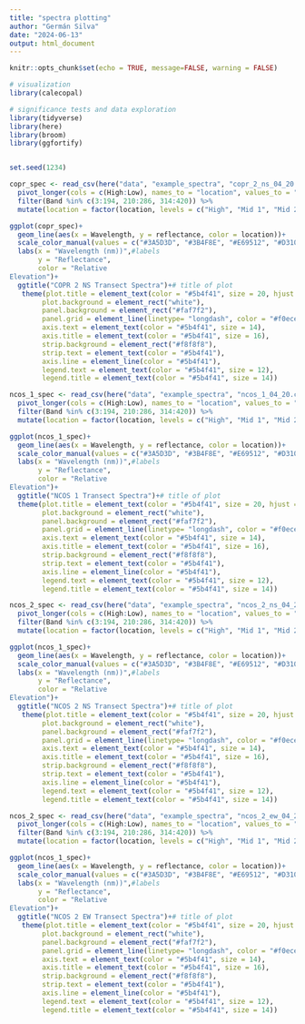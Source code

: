 ```yaml
---
title: "spectra plotting"
author: "Germán Silva"
date: "2024-06-13"
output: html_document
---
```


```r
knitr::opts_chunk$set(echo = TRUE, message=FALSE, warning = FALSE)

# visualization
library(calecopal)

# significance tests and data exploration
library(tidyverse)
library(here)
library(broom)
library(ggfortify)


set.seed(1234)
```


```r

copr_spec <- read_csv(here("data", "example_spectra", "copr_2_ns_04_20.csv")) %>% 
  pivot_longer(cols = c(High:Low), names_to = "location", values_to = "reflectance") %>% 
  filter(Band %in% c(3:194, 210:286, 314:420)) %>% 
  mutate(location = factor(location, levels = c("High", "Mid 1", "Mid 2", "Low")))

ggplot(copr_spec)+
  geom_line(aes(x = Wavelength, y = reflectance, color = location))+
  scale_color_manual(values = c("#3A5D3D", "#3B4F8E", "#E69512", "#D3105C"))+# colors to use
  labs(x = "Wavelength (nm))",#labels
       y = "Reflectance",
       color = "Relative 
Elevation")+
  ggtitle("COPR 2 NS Transect Spectra")+# title of plot
   theme(plot.title = element_text(color = "#5b4f41", size = 20, hjust = 0.5),# plot theming
        plot.background = element_rect("white"),
        panel.background = element_rect("#faf7f2"),
        panel.grid = element_line(linetype= "longdash", color = "#f0ece1"),
        axis.text = element_text(color = "#5b4f41", size = 14),
        axis.title = element_text(color = "#5b4f41", size = 16),
        strip.background = element_rect("#f8f8f8"),
        strip.text = element_text(color = "#5b4f41"),
        axis.line = element_line(color = "#5b4f41"),
        legend.text = element_text(color = "#5b4f41", size = 12),
        legend.title = element_text(color = "#5b4f41", size = 14))


```

```r

ncos_1_spec <- read_csv(here("data", "example_spectra", "ncos_1_04_20.csv")) %>% 
  pivot_longer(cols = c(High:Low), names_to = "location", values_to = "reflectance") %>% 
  filter(Band %in% c(3:194, 210:286, 314:420)) %>% 
  mutate(location = factor(location, levels = c("High", "Mid 1", "Mid 2", "Low")))

ggplot(ncos_1_spec)+
  geom_line(aes(x = Wavelength, y = reflectance, color = location))+
  scale_color_manual(values = c("#3A5D3D", "#3B4F8E", "#E69512", "#D3105C"))+# colors to use
  labs(x = "Wavelength (nm))",#labels
       y = "Reflectance",
       color = "Relative 
Elevation")+
  ggtitle("NCOS 1 Transect Spectra")+# title of plot
  theme(plot.title = element_text(color = "#5b4f41", size = 20, hjust = 0.5),# plot theming
        plot.background = element_rect("white"),
        panel.background = element_rect("#faf7f2"),
        panel.grid = element_line(linetype= "longdash", color = "#f0ece1"),
        axis.text = element_text(color = "#5b4f41", size = 14),
        axis.title = element_text(color = "#5b4f41", size = 16),
        strip.background = element_rect("#f8f8f8"),
        strip.text = element_text(color = "#5b4f41"),
        axis.line = element_line(color = "#5b4f41"),
        legend.text = element_text(color = "#5b4f41", size = 12),
        legend.title = element_text(color = "#5b4f41", size = 14))

```


```r

ncos_2_spec <- read_csv(here("data", "example_spectra", "ncos_2_ns_04_20.csv")) %>% 
  pivot_longer(cols = c(High:Low), names_to = "location", values_to = "reflectance") %>% 
  filter(Band %in% c(3:194, 210:286, 314:420)) %>% 
  mutate(location = factor(location, levels = c("High", "Mid 1", "Mid 2", "Low")))

ggplot(ncos_1_spec)+
  geom_line(aes(x = Wavelength, y = reflectance, color = location))+
  scale_color_manual(values = c("#3A5D3D", "#3B4F8E", "#E69512", "#D3105C"))+# colors to use
  labs(x = "Wavelength (nm))",#labels
       y = "Reflectance",
       color = "Relative 
Elevation")+
  ggtitle("NCOS 2 NS Transect Spectra")+# title of plot
   theme(plot.title = element_text(color = "#5b4f41", size = 20, hjust = 0.5),# plot theming
        plot.background = element_rect("white"),
        panel.background = element_rect("#faf7f2"),
        panel.grid = element_line(linetype= "longdash", color = "#f0ece1"),
        axis.text = element_text(color = "#5b4f41", size = 14),
        axis.title = element_text(color = "#5b4f41", size = 16),
        strip.background = element_rect("#f8f8f8"),
        strip.text = element_text(color = "#5b4f41"),
        axis.line = element_line(color = "#5b4f41"),
        legend.text = element_text(color = "#5b4f41", size = 12),
        legend.title = element_text(color = "#5b4f41", size = 14))

```


```r

ncos_2_spec <- read_csv(here("data", "example_spectra", "ncos_2_ew_04_20.csv")) %>% 
  pivot_longer(cols = c(High:Low), names_to = "location", values_to = "reflectance") %>% 
  filter(Band %in% c(3:194, 210:286, 314:420)) %>% 
  mutate(location = factor(location, levels = c("High", "Mid 1", "Mid 2", "Low")))

ggplot(ncos_1_spec)+
  geom_line(aes(x = Wavelength, y = reflectance, color = location))+
  scale_color_manual(values = c("#3A5D3D", "#3B4F8E", "#E69512", "#D3105C"))+# colors to use
  labs(x = "Wavelength (nm))",#labels
       y = "Reflectance",
       color = "Relative 
Elevation")+
  ggtitle("NCOS 2 EW Transect Spectra")+# title of plot
   theme(plot.title = element_text(color = "#5b4f41", size = 20, hjust = 0.5),# plot theming
        plot.background = element_rect("white"),
        panel.background = element_rect("#faf7f2"),
        panel.grid = element_line(linetype= "longdash", color = "#f0ece1"),
        axis.text = element_text(color = "#5b4f41", size = 14),
        axis.title = element_text(color = "#5b4f41", size = 16),
        strip.background = element_rect("#f8f8f8"),
        strip.text = element_text(color = "#5b4f41"),
        axis.line = element_line(color = "#5b4f41"),
        legend.text = element_text(color = "#5b4f41", size = 12),
        legend.title = element_text(color = "#5b4f41", size = 14))

```